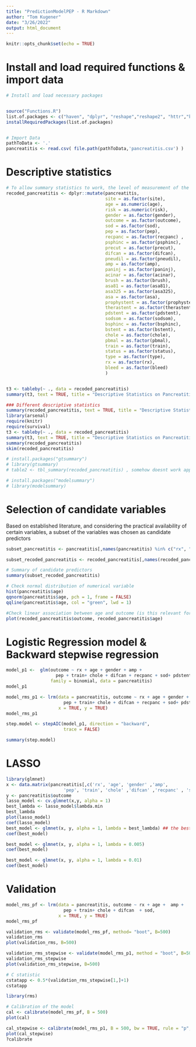 ```yaml
---
title: "PredictionModelPEP - R Markdown"
author: "Tom Kugener"
date: "3/26/2022"
output: html_document
---
```



```r
knitr::opts_chunk$set(echo = TRUE)
```
# Install and load required functions & import data
```r
# Install and load necessary packages 


source("Functions.R")
list.of.packages <- c("haven", "dplyr", "reshape","reshape2", "httr","kableExtra", "ggplot2", "GGally", "epiDisplay", "tidyverse", "caret", "leaps", "arsenal", "skimr", "MASS", "rms") 
installRequiredPackages(list.of.packages)


# Import Data
pathToData <- '.' 
pancreatitis <- read.csv( file.path(pathToData,'pancreatitis.csv') )
```

# Descriptive statistics
```r
# To allow summary statistics to work, the level of measurement of the variables will be defined
recoded_pancreatitis <- dplyr::mutate(pancreatitis,
                                      site = as.factor(site),
                                      age = as.numeric(age),
                                      risk = as.numeric(risk),
                                      gender = as.factor(gender),
                                      outcome = as.factor(outcome),
                                      sod = as.factor(sod),
                                      pep = as.factor(pep),
                                      recpanc = as.factor(recpanc) ,
                                      psphinc = as.factor(psphinc),
                                      precut = as.factor(precut),
                                      difcan = as.factor(difcan), 
                                      pneudil = as.factor(pneudil),
                                      amp = as.factor(amp),
                                      paninj = as.factor(paninj),
                                      acinar = as.factor(acinar),
                                      brush = as.factor(brush),
                                      asa81 = as.factor(asa81),
                                      asa325 = as.factor(asa325),
                                      asa = as.factor(asa),
                                      prophystent = as.factor(prophystent), 
                                      therastent = as.factor(therastent),  
                                      pdstent = as.factor(pdstent),       
                                      sodsom = as.factor(sodsom),
                                      bsphinc = as.factor(bsphinc),
                                      bstent = as.factor(bstent), 
                                      chole = as.factor(chole),
                                      pbmal = as.factor(pbmal),
                                      train = as.factor(train), 
                                      status = as.factor(status),
                                      type = as.factor(type),
                                      rx = as.factor(rx),
                                      bleed = as.factor(bleed)      
                                      )


t3 <- tableby(~ ., data = recoded_pancreatitis)
summary(t3, text = TRUE, title = "Descriptive Statistics on Pancreatitis")

```


```r
### Different descriptive statistics
summary(recoded_pancreatitis, text = TRUE, title = "Descriptive Statistics on Pancreatitis")
library(arsenal) 
require(knitr)
require(survival)
t3 <- tableby(~ ., data = recoded_pancreatitis)
summary(t3, text = TRUE, title = "Descriptive Statistics on Pancreatitis")
summary(recoded_pancreatitis)
skim(recoded_pancreatitis)

# install.packages("gtsummary")
# library(gtsummary)
# table2 <- tbl_summary(recoded_pancreatitis) , somehow doesnt work apparently this gives astethically fine tables

# install.packages("modelsummary")
# library(modelsummary)
```

# Selection of candidate variables
Based on established literature, and considering the  practical availability of certain variables, a subset of the variables was chosen as candidate predictors
```r
subset_pancreatitis <- pancreatitis[,names(pancreatitis) %in% c("rx", "age", "gender", "amp", "pep", "train", "chole", "difcan", "recpanc", "sod", "pdstent")]

subset_recoded_pancreatitis <- recoded_pancreatitis[,names(recoded_pancreatitis) %in% c("rx", "age", "gender", "amp", "pep", "train", "chole", "difcan", "recpanc", "sod", "pdstent")]

# Summary of candidate predictors
summary(subset_recoded_pancreatitis)

# Check normal distribution of numerical variable
hist(pancreatitis$age)
qqnorm(pancreatitis$age, pch = 1, frame = FALSE)
qqline(pancreatitis$age, col = "green", lwd = 1)

#Check linear association between age and outcome (is this relevant for a binary outcome?)
plot(recoded_pancreatitis$outcome, recoded_pancreatitis$age)

```

# Logistic Regression model & Backward stepwise regression
```r
model_p1 <-  glm(outcome ~ rx + age + gender + amp +
                   pep + train+ chole + difcan + recpanc + sod+ pdstent,
                 family = binomial, data = pancreatitis)
model_p1

model_rms_p1 <- lrm(data = pancreatitis, outcome ~ rx + age + gender + amp +
                      pep + train+ chole + difcan + recpanc + sod+ pdstent,
                    x = TRUE, y = TRUE)
model_rms_p1

step.model <- stepAIC(model_p1, direction = "backward", 
                      trace = FALSE)

summary(step.model)

```

# LASSO
```r
library(glmnet)
x <- data.matrix(pancreatitis[,c('rx', 'age', 'gender' ,'amp',
                      'pep', 'train', 'chole' ,'difcan' ,'recpanc' , 'sod', 'pdstent')])
y <- pancreatitis$outcome
lasso_model <- cv.glmnet(x,y, alpha = 1)
best_lambda <- lasso_model$lambda.min
best_lambda
plot(lasso_model)
coef(lasso_model)
best_model <- glmnet(x, y, alpha = 1, lambda = best_lambda) ## the best lambda is really small and therefore does not lead to the exclusion of variables
coef(best_model)

best_model <- glmnet(x, y, alpha = 1, lambda = 0.005)
coef(best_model)

best_model <- glmnet(x, y, alpha = 1, lambda = 0.01)
coef(best_model)
```

# Validation 
```r
model_rms_pf <- lrm(data = pancreatitis, outcome ~ rx + age +  amp +
                      pep + train+ chole + difcan  + sod,
                    x = TRUE, y = TRUE)
model_rms_pf

validation_rms <- validate(model_rms_pf, method= "boot", B=500)
validation_rms
plot(validation_rms, B=500)

validation_rms_stepwise <- validate(model_rms_p1, method = "boot", B=500, bw = TRUE, rule = "p", sls = 0.05)
validation_rms_stepwise
plot(validation_rms_stepwise, B=500)

# C statistic
cstatapp <- 0.5*(validation_rms_stepwise[1,]+1)
cstatapp

library(rms)

# Calibration of the model
cal <- calibrate(model_rms_pf, B = 500)
plot(cal)

cal_stepwise <- calibrate(model_rms_p1, B = 500, bw = TRUE, rule = "p", sls = 0.05)
plot(cal_stepwise)
?calibrate
```
